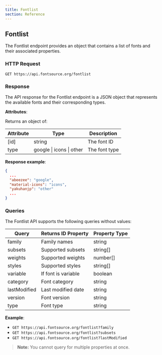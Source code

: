 ```yaml
---
title: Fontlist
section: Reference
---
```


## Fontlist

The Fontlist endpoint provides an object that contains a list of fonts and their associated properties.

### HTTP Request

`GET https://api.fontsource.org/fontlist`

### Response

The API response for the Fontlist endpoint is a JSON object that represents the available fonts and their corresponding types.

**Attributes**:

Returns an object of:

| Attribute | Type                             | Description   |
| --------- | -------------------------------- | ------------- |
| [id]      | string                           | The font ID   |
| type      | google &#124; icons &#124; other | The font type |

**Response example**:

```json
{
  ...
  "abeezee": "google",
  "material-icons": "icons",
  "yakuhanjp": "other"
  ...
}
```

### Queries

The Fontlist API supports the following queries without values:

| Query        | Returns ID Property | Property Type |
| ------------ | ------------------- | ------------- |
| family       | Family names        | string        |
| subsets      | Supported subsets   | string[]      |
| weights      | Supported weights   | number[]      |
| styles       | Supported styles    | string[]      |
| variable     | If font is variable | boolean       |
| category     | Font category       | string        |
| lastModified | Last modified date  | string        |
| version      | Font version        | string        |
| type         | Font type           | string        |

**Example**:

- `GET https://api.fontsource.org/fontlist?family`
- `GET https://api.fontsource.org/fontlist?subsets`
- `GET https://api.fontsource.org/fontlist?lastModified`

> **Note:** You cannot query for multiple properties at once.
